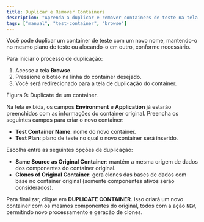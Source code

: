 ```yaml
---
title: Duplicar e Remover Containers
description: "Aprenda a duplicar e remover containers de teste na tela de Browse do APTWEB."
tags: ["manual", "test-container", "browse"]
---
```



Você pode duplicar um container de teste com um novo nome, mantendo-o no mesmo plano de teste ou alocando-o em outro, conforme necessário.

Para iniciar o processo de duplicação:
1. Acesse a tela **Browse**.
2. Pressione o botão <SquareMenu className="inline w-4 h-4 mx-1 text-muted-foreground" /> na linha do container desejado.
3. Você será redirecionado para a tela de duplicação do container.

<div className="my-6">
  <MdxImage
    src="/images/docs/test-container/browse/duplicate_container.png"
    alt="Tela de duplicação de um container."
    width={1200}
    height={700}
    className="rounded-lg border"
  />
  <p className="mt-2 text-sm text-muted-foreground">Figura 9: Duplicate de um container.</p>
</div>

Na tela exibida, os campos **Environment** e **Application** já estarão preenchidos com as informações do container original. Preencha os seguintes campos para criar o novo container:

- **Test Container Name**: nome do novo container.
- **Test Plan**: plano de teste no qual o novo container será inserido.

Escolha entre as seguintes opções de duplicação:

- **Same Source as Original Container**: mantém a mesma origem de dados dos componentes do container original.
- **Clones of Original Container**: gera clones das bases de dados com base no container original (somente componentes ativos serão considerados).

Para finalizar, clique em **DUPLICATE CONTAINER**. Isso criará um novo container com os mesmos componentes do original, todos com a ação `NEW`, permitindo novo processamento e geração de clones.


